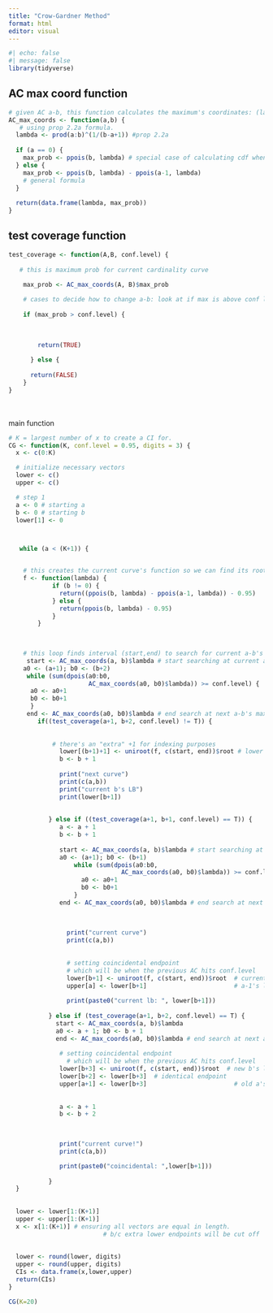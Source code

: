 ```yaml
---
title: "Crow-Gardner Method"
format: html
editor: visual
---
```


```r
#| echo: false
#| message: false
library(tidyverse)
```

## AC max coord function

```r
# given AC a-b, this function calculates the maximum's coordinates: (lambda, max-prob)
AC_max_coords <- function(a,b) {
   # using prop 2.2a formula. 
  lambda <- prod(a:b)^(1/(b-a+1)) #prop 2.2a
  
  if (a == 0) {
    max_prob <- ppois(b, lambda) # special case of calculating cdf when a is 0
  } else {
    max_prob <- ppois(b, lambda) - ppois(a-1, lambda)
    # general formula
  }
  
  return(data.frame(lambda, max_prob))
}


```

## 

## test coverage function

```r
test_coverage <- function(A,B, conf.level) {
  
   # this is maximum prob for current cardinality curve

    max_prob <- AC_max_coords(A, B)$max_prob
  
    # cases to decide how to change a-b: look at if max is above conf level
    
    if (max_prob > conf.level) {
      
      
      
        return(TRUE)
    
      } else {
      
      return(FALSE)
    }
}
```

\
\
main function

```r
# K = largest number of x to create a CI for.
CG <- function(K, conf.level = 0.95, digits = 3) {
  x <- c(0:K)

  # initialize necessary vectors
  lower <- c()
  upper <- c()

  # step 1  
  a <- 0 # starting a
  b <- 0 # starting b
  lower[1] <- 0



   while (a < (K+1)) {


    # this creates the current curve's function so we can find its root.    
    f <- function(lambda) { 
            if (b != 0) {
              return((ppois(b, lambda) - ppois(a-1, lambda)) - 0.95)
            } else {
              return(ppois(b, lambda) - 0.95)
            }
        }  

 
    
    # this loop finds interval (start,end) to search for current a-b's root
     start <- AC_max_coords(a, b)$lambda # start searching at current a-b's maximum lambda
    a0 <- (a+1); b0 <- (b+2)
     while (sum(dpois(a0:b0,
                      AC_max_coords(a0, b0)$lambda)) >= conf.level) {
      a0 <- a0+1 
      b0 <- b0+1
      } 
     end <- AC_max_coords(a0, b0)$lambda # end search at next a-b's maximum lambda
        if((test_coverage(a+1, b+2, conf.level) != T)) {
             
   
            # there's an "extra" +1 for indexing purposes
              lower[(b+1)+1] <- uniroot(f, c(start, end))$root # lower limit for (b+1), aka new b
              b <- b + 1
            
              print("next curve")
              print(c(a,b))
              print("current b's LB")
              print(lower[b+1])
              
               
           } else if ((test_coverage(a+1, b+1, conf.level) == T)) {
              a <- a + 1
              b <- b + 1
              
              start <- AC_max_coords(a, b)$lambda # start searching at current a-b's maximum lambda
              a0 <- (a+1); b0 <- (b+1)
                  while (sum(dpois(a0:b0,
                               AC_max_coords(a0, b0)$lambda)) >= conf.level) {
                    a0 <- a0+1
                    b0 <- b0+1
                  }
              end <- AC_max_coords(a0, b0)$lambda # end search at next a-b's maximum lambda
      
        
                
                print("current curve")
                print(c(a,b))  
      
                
                # setting coincidental endpoint
                # which will be when the previous AC hits conf.level
                lower[b+1] <- uniroot(f, c(start, end))$root  # current b's lower bound
                upper[a] <- lower[b+1]                        # a-1's lower bound
                
                print(paste0("current lb: ", lower[b+1]))
            
           } else if (test_coverage(a+1, b+2, conf.level) == T) {
             start <- AC_max_coords(a, b)$lambda
             a0 <- a + 1; b0 <- b + 1
             end <- AC_max_coords(a0, b0)$lambda # end search at next a-b's maximum lambda
             
              # setting coincidental endpoint
                # which will be when the previous AC hits conf.level
              lower[b+3] <- uniroot(f, c(start, end))$root  # new b's lower bound
              lower[b+2] <- lower[b+3]  # identical endpoint
              upper[a+1] <- lower[b+3]                        # old a's lower bound
              
              
              a <- a + 1
              b <- b + 2
              

              
              print("current curve!")
              print(c(a,b))  

              print(paste0("coincidental: ",lower[b+1]))
             
           } 
  }
  
  
  lower <- lower[1:(K+1)]
  upper <- upper[1:(K+1)]
  x <- x[1:(K+1)] # ensuring all vectors are equal in length. 
                          # b/c extra lower endpoints will be cut off
  
  
  lower <- round(lower, digits)
  upper <- round(upper, digits)
  CIs <- data.frame(x,lower,upper)
  return(CIs)
}
```

```r
CG(K=20)
```
